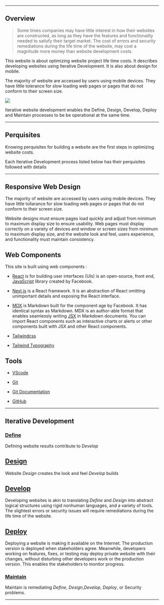 
---

## Overview

<p>
    <div>
    <article className="
    max-w-prose
    prose prose-lg
    box-border h max-w-prose
    border-none
    py-3
    
    bg-yellow-200
    text-center max-w-prose
    text-black
    font-bold
    leading-tight
    rounded-lg
    ">

Work in Progress V 0.1.9 xxx and then some more Condimentum Donec sed odio dui. Donec ullamcorper nulla non metus auctor fringilla. Integer posuere erat a ante venenatis dapibus posuere velit aliquet. Etiam porta sem malesuada magna mollis euismod. Vestibulum id ligula porta felis euismod semper.


</article>
</div>
</p>

Creating websites is difficult, complex, time consuming, and expensive.

<article className="prose prose-lg bg-red-6 text-green-50">

>Some times companies may have little interest in how their websites are constructed, as long as they have the features and functionality needed to satisfy their target market. The cost of errors and security remediations during the life time of the website, may cost a magnitude more money than website development costs.

</article>

This website is about optimizing website project life time costs. It describes developing websites using Iterative Development. It is also about design for mobile.

The majority of website are accessed by users using mobile devices. They have little tolerance for slow loading web pages or pages that do not conform to their screen size.





<Image src="/IterativeDev.png" width={455} height={455} />

Iterative website development enables the Define, Design, Develop, Deploy and Maintain processes to be be operational at the same time.

---

## Perquisites

Knowing  perquisites for building a website are the first steps in optimizing website costs. 

Each Iterative Development process listed below has their perquisites  followed with details

---

## Responsive Web Design

The majority of website are accessed by users using mobile devices. They have little tollarance for slow loading web pages or pages that do not conform to their screen size.

Website designs must ensure pages load quickly and adjust from minimum to maximum display size to ensure usability. Web pages must display correctly on a variety of devices and window or screen sizes from minimum to maximum display size, and the website look and feel, users experience, and functionality must maintain consistency.

## Web Components
 
This site is built using web components :

- [React](https://reactjs.org/) is for building user interfaces (UIs) is an open-source, front end, [JavaScript](https://developer.mozilla.org/en-US/docs/Web/JavaScript) library created by Facebook. 

- [Next.js](https://nextjs.org) is a React framework.  It is an abstraction of React omitting unimportant details and exposing the React interface.

- [MDX](https://mdxjs.com) is Markdown built for the component age by Facebook. It has identical syntax as Markdown. MDX is an author-able format that enables seamlessly writing [JSX](https://reactjs.org/docs/introducing-jsx.html) in Markdown documents. You can import React components such as interactive charts or alerts or other components built with JSX and other React components.


- [Tailwindcss](https://tailwindcss.com)

- [Tailwind Typography](https://github.com/tailwindlabs/tailwindcss-typography)


## Tools

- [VScode](https://code.visualstudio.com)

- [Git](https://git-scm.com)

- [Git Documentation](https://git-scm.com/doc)

- [GitHub](https://github.com)


---

## Iterative Development

### [Define](Iterative/Define/define)

Defining website results contribute to *Develop*


## [Design](Iterative/Design/design)

Website *Design* creates the look and feel *Develop* builds 


## [Develop](Iterative/Develop/develop)

Developing websites is akin to translating *Define* and *Design* into abstract logical structures using rigid nonhuman languages, and a variety of tools. The slightest errors or security issues will require remediations during the life time of the website.


## [Deploy](Iterative/Deploy/deploy)

Deploying a website is making it available on the Internet. The production version is deployed when stakeholders agree. Meanwhile, developers working on features, fixes, or testing may deploy private website with their changes, without disturbing other developers work or the production version. This enables the stakeholders to monitor progress.


 ### [Maintain](Iterative/Maintain/maintain)

Maintain is remediating *Define*, *Design*,*Develop*, *Deploy*, or Security problems.

---